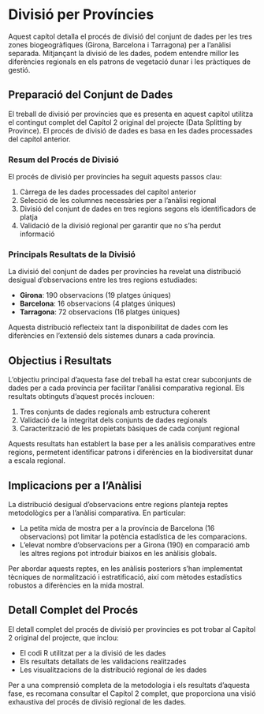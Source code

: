 # Divisió per Províncies {#sec-divisio}

Aquest capítol detalla el procés de divisió del conjunt de dades per les tres zones biogeogràfiques (Girona, Barcelona i Tarragona) per a l'anàlisi separada. Mitjançant la divisió de les dades, podem entendre millor les diferències regionals en els patrons de vegetació dunar i les pràctiques de gestió.

## Preparació del Conjunt de Dades

El treball de divisió per províncies que es presenta en aquest capítol utilitza el contingut complet del Capítol 2 original del projecte (Data Splitting by Province). El procés de divisió de dades es basa en les dades processades del capítol anterior.

### Resum del Procés de Divisió

El procés de divisió per províncies ha seguit aquests passos clau:

1. Càrrega de les dades processades del capítol anterior
2. Selecció de les columnes necessàries per a l'anàlisi regional
3. Divisió del conjunt de dades en tres regions segons els identificadors de platja
4. Validació de la divisió regional per garantir que no s'ha perdut informació

### Principals Resultats de la Divisió

La divisió del conjunt de dades per províncies ha revelat una distribució desigual d'observacions entre les tres regions estudiades:

- **Girona**: 190 observacions (19 platges úniques)
- **Barcelona**: 16 observacions (4 platges úniques)
- **Tarragona**: 72 observacions (16 platges úniques)

Aquesta distribució reflecteix tant la disponibilitat de dades com les diferències en l'extensió dels sistemes dunars a cada província.

## Objectius i Resultats

L'objectiu principal d'aquesta fase del treball ha estat crear subconjunts de dades per a cada província per facilitar l'anàlisi comparativa regional. Els resultats obtinguts d'aquest procés inclouen:

1. Tres conjunts de dades regionals amb estructura coherent
2. Validació de la integritat dels conjunts de dades regionals
3. Caracterització de les propietats bàsiques de cada conjunt regional

Aquests resultats han establert la base per a les anàlisis comparatives entre regions, permetent identificar patrons i diferències en la biodiversitat dunar a escala regional.

## Implicacions per a l'Anàlisi

La distribució desigual d'observacions entre regions planteja reptes metodològics per a l'anàlisi comparativa. En particular:

- La petita mida de mostra per a la província de Barcelona (16 observacions) pot limitar la potència estadística de les comparacions.
- L'elevat nombre d'observacions per a Girona (190) en comparació amb les altres regions pot introduir biaixos en les anàlisis globals.

Per abordar aquests reptes, en les anàlisis posteriors s'han implementat tècniques de normalització i estratificació, així com mètodes estadístics robustos a diferències en la mida mostral.

## Detall Complet del Procés

El detall complet del procés de divisió per províncies es pot trobar al Capítol 2 original del projecte, que inclou:

- El codi R utilitzat per a la divisió de les dades
- Els resultats detallats de les validacions realitzades
- Les visualitzacions de la distribució regional de les dades

Per a una comprensió completa de la metodologia i els resultats d'aquesta fase, es recomana consultar el Capítol 2 complet, que proporciona una visió exhaustiva del procés de divisió regional de les dades.

